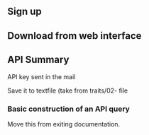 
## Sign up

## Download from web interface



## API Summary

API key sent in the mail

Save it to textfile (take from traits/02- file

### Basic construction of an API query

Move this from exiting documentation.
